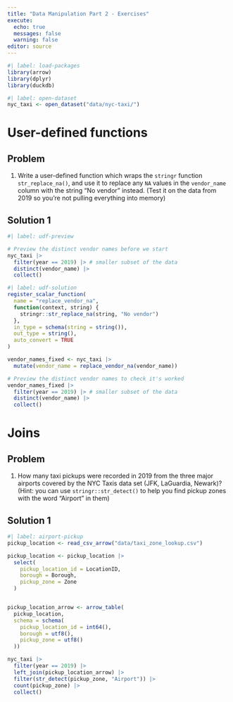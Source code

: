 ```yaml
---
title: "Data Manipulation Part 2 - Exercises"
execute:
  echo: true
  messages: false
  warning: false
editor: source
---
```


```r
#| label: load-packages
library(arrow)
library(dplyr)
library(duckdb)
```

```r
#| label: open-dataset
nyc_taxi <- open_dataset("data/nyc-taxi/")
```

::: {#exercise-udfs .callout-tip}
# User-defined functions

::: panel-tabset
## Problem

1.  Write a user-defined function which wraps the `stringr` function `str_replace_na()`, and use it to replace any `NA` values in the `vendor_name` column with the string "No vendor" instead. (Test it on the data from 2019 so you're not pulling everything into memory)

## Solution 1

```r
#| label: udf-preview

# Preview the distinct vendor names before we start
nyc_taxi |>
  filter(year == 2019) |> # smaller subset of the data
  distinct(vendor_name) |>
  collect()
```

```r
#| label: udf-solution
register_scalar_function(
  name = "replace_vendor_na",
  function(context, string) {
    stringr::str_replace_na(string, "No vendor")
  },
  in_type = schema(string = string()),
  out_type = string(),
  auto_convert = TRUE
)

vendor_names_fixed <- nyc_taxi |>
  mutate(vendor_name = replace_vendor_na(vendor_name)) 

# Preview the distinct vendor names to check it's worked
vendor_names_fixed |>
  filter(year == 2019) |> # smaller subset of the data
  distinct(vendor_name) |>
  collect()
```
:::
:::

::: {#exercise-joins .callout-tip}
# Joins

::: panel-tabset
## Problem

1.  How many taxi pickups were recorded in 2019 from the three major airports covered by the NYC Taxis data set (JFK, LaGuardia, Newark)? (Hint: you can use `stringr::str_detect()` to help you find pickup zones with the word "Airport" in them)

## Solution 1

```r
#| label: airport-pickup
pickup_location <- read_csv_arrow("data/taxi_zone_lookup.csv")

pickup_location <- pickup_location |>
  select(
    pickup_location_id = LocationID,
    borough = Borough,
    pickup_zone = Zone
  ) 


pickup_location_arrow <- arrow_table(
  pickup_location, 
  schema = schema(
    pickup_location_id = int64(),
    borough = utf8(),
    pickup_zone = utf8()
  ))

nyc_taxi |>
  filter(year == 2019) |>
  left_join(pickup_location_arrow) |>
  filter(str_detect(pickup_zone, "Airport")) |>
  count(pickup_zone) |>
  collect()
```
:::
:::

